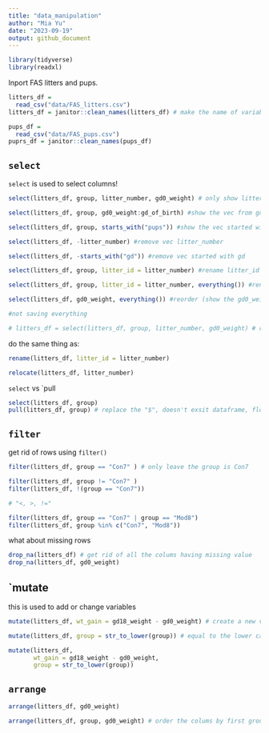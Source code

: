 ```yaml
---
title: "data_manipulation"
author: "Mia Yu"
date: "2023-09-19"
output: github_document
---
```


```r
library(tidyverse)
library(readxl)
```

Inport FAS litters and pups.

```r
litters_df = 
  read_csv("data/FAS_litters.csv")
litters_df = janitor::clean_names(litters_df) # make the name of variables in litters_df cleaner

pups_df = 
  read_csv("data/FAS_pups.csv")
puprs_df = janitor::clean_names(pups_df)
```

## `select`

`select` is used to select columns!

```r
select(litters_df, group, litter_number, gd0_weight) # only show litternumber and gd0weight

select(litters_df, group, gd0_weight:gd_of_birth) #show the vec from gd0weight to gdofbirth

select(litters_df, group, starts_with("pups")) #show the vec started with "pups"

select(litters_df, -litter_number) #remove vec litter_number

select(litters_df, -starts_with("gd")) #remove vec started with gd

select(litters_df, group, litter_id = litter_number) #rename litter_id

select(litters_df, group, litter_id = litter_number, everything()) #rename litter_id but keep everything afterward

select(litters_df, gd0_weight, everything()) #reorder (show the gd0_weight first and keep everything else)

#not saving everything

# litters_df = select(litters_df, group, litter_number, gd0_weight) # rewrite (save)
```

do the same thing as:

```r
rename(litters_df, litter_id = litter_number)

relocate(litters_df, litter_number)
```

`select` vs `pull
```r
select(litters_df, group)
pull(litters_df, group) # replace the "$", doesn't exsit dataframe, float
```

## `filter`

get rid of rows using `filter()`

```r
filter(litters_df, group == "Con7" ) # only leave the group is Con7

filter(litters_df, group != "Con7" )
filter(litters_df, !(group == "Con7"))

# "<, >, !="

filter(litters_df, group == "Con7" | group == "Mod8")
filter(litters_df, group %in% c("Con7", "Mod8"))
```

what about missing rows

```r
drop_na(litters_df) # get rid of all the colums having missing value
drop_na(litters_df, gd0_weight)
```

## `mutate

this is used to add or change variables

```r
mutate(litters_df, wt_gain = gd18_weight - gd0_weight) # create a new vec

mutate(litters_df, group = str_to_lower(group)) # equal to the lower case

mutate(litters_df,
       wt_gain = gd18_weight - gd0_weight,
       group = str_to_lower(group))
```

## `arrange`

```r
arrange(litters_df, gd0_weight)

arrange(litters_df, group, gd0_weight) # order the colums by first group and after gd0weight

```